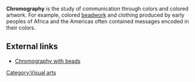 '''Chromography''' is the study of communication through colors and colored artwork. For example, colored [[beadwork]] and clothing produced by early peoples of Africa and the Americas often contained messages encoded in their colors.

== External links ==

* [http://www.orn.mpg.de/~knauer/wickler/perl.html Chromography with beads]

[[Category:Visual arts]]